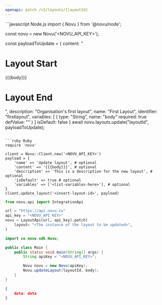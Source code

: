 ```yaml
---
openapi: patch /v1/layouts/{layoutId}
---
```


<RequestExample>
```javascript Node.js
import { Novu } from '@novu/node';

const novu = new Novu('<NOVU_API_KEY>');

const payloadToUpdate = {
  content: "<h1>Layout Start</h1>{{{body}}}<h1>Layout End</h1>",
  description: "Organisation's first layout",
  name: "First Layout",
  identifier: "firstlayout",
  variables: [
    {
      type: "String",
      name: "body"
      required: true
      defValue: ""
    }
  ]
  isDefault: false
}
await novu.layouts.update("layoutId", payloadToUpdate);
```

```ruby Ruby
require 'novu'

client = Novu::Client.new('<NOVU_API_KEY>')
payload = {
    'name' => 'Update layout', # optional
    'content' => '{{{body}}}', # optional
    'description' => 'This is a description for the new layout', # optional
    'isDefault' => true # optional
    'variables' => ['<list-variables-here>'], # optional
}
client.update_layout('<insert-layout-id>', payload)
```

```python Python
from novu.api import IntegrationApi

url = "https://api.novu.co"
api_key = "<NOVU_API_KEY>"
novu = LayoutApi(url, api_key).patch(
    layout= "<The instance of the layout to be updated>",
)
```

```java Java
import co.novu.sdk.Novu;

public class Main {
    public static void main(String[] args) {
        String apiKey = "<NOVU_API_KEY>";

        Novu novu = new Novu(apiKey);
        Novu.updateLayout(layoutId, body);
    }
}
```

</RequestExample>

<ResponseExample>

```json Response
{
    data: data
}
```

</ResponseExample>